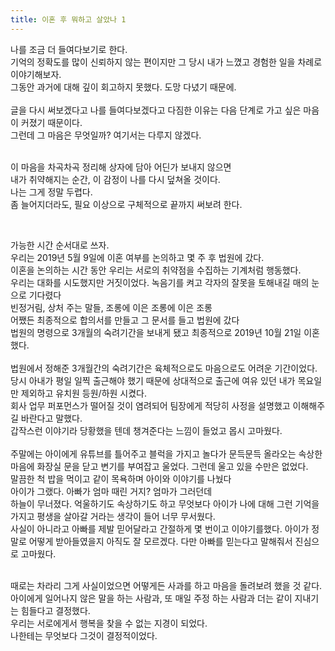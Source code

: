 ```yaml
---
title: 이혼 후 뭐하고 살았나 1
---
```


<p className="break-words">
  나를 조금 더 들여다보기로 한다. <br /> 기억의 정확도를 많이 신뢰하지 않는 편이지만 그 당시 내가
  느꼈고 경험한 일을 차례로 이야기해보자. <br />
  그동안 과거에 대해 깊이 회고하지 못했다. 도망 다녔기 때문에. <br /><br/>
  글을 다시 써보겠다고 나를 들여다보겠다고 다짐한 이유는 다음 단계로 가고 싶은
  마음이 커졌기 때문이다. <br/> 그런데 그 마음은 무엇일까? 여기서는 다루지 않겠다.
  <br />  <br />


이 마음을 차곡차곡 정리해 상자에 담아 어딘가 보내지 않으면 <br/>
내가 취약해지는 순간, 이 감정이 나를 다시 덮쳐올 것이다. <br/>나는 그게 정말 두렵다.<br/> 좀 늘어지더라도, 필요 이상으로 구체적으로 끝까지 써보려 한다.

  <br />
</p>
<p className="break-words">
  가능한 시간 순서대로 쓰자. <br/>
 우리는 2019년 5월 9일에 이혼 여부를 논의하고 몇 주 후 법원에 갔다.<br/>
 이혼을 논의하는 시간 동안 우리는 서로의 취약점을 수집하는 기계처럼 행동했다. <br/>
 우리는 대화를 시도했지만 거짓이었다. 녹음기를 켜고 각자의 잘못을 토해내길 매의 눈으로 기다렸다 <br/> 
 빈정거림, 상처 주는 말들, 조롱에 이은 조롱에 이은 조롱 <br/> 
 어쨌든 최종적으로 합의서를 만들고 그 문서를 들고 법원에 갔다 <br/>
 법원의 명령으로 3개월의 숙려기간을 보내게 됐고 최종적으로 2019년 10월 21일 이혼했다. 
  <br />
  <br />
  법원에서 정해준 3개월간의 숙려기간은 육체적으로도 마음으로도 어려운 기간이었다. <br/>
  당시 아내가 평일 일찍 출근해야 했기 때문에 상대적으로 출근에 여유 있던 내가 목요일만 제외하고 유치원 등원/하원 시켰다. <br/> 
  회사 업무 퍼포먼스가 떨어질 것이 염려되어 팀장에게 적당히 사정을 설명했고 이해해주길 바란다고 말했다. <br/>
  갑작스런 이야기라 당황했을 텐데 챙겨준다는 느낌이 들었고 몹시 고마웠다. <br/><br/>
  주말에는 아이에게 유튜브를 틀어주고 블럭을 가지고 놀다가 문득문득 올라오는 속상한 마음에 화장실 문을 닫고 변기를 부여잡고 울었다. 그런데 울고 있을 수만은 없었다. <br/>
  말끔한 척 밥을 먹이고 같이 목욕하며 아이와 이야기를 나눴다 <br/> 
  아이가 그랬다. 아빠가 엄마 때린 거지? 엄마가 그러던데 <br/> 
  하늘이 무너졌다. 억울하기도 속상하기도 하고 무엇보다 아이가 나에 대해 그런 기억을 가지고 평생을 살아갈 거라는 생각이 들어 너무 무서웠다. <br/>
  사실이 아니라고 아빠를 제발 믿어달라고 간절하게 몇 번이고 이야기를했다. 아이가 정말로 어떻게 받아들였을지 아직도 잘 모르겠다. 다만 아빠를 믿는다고 말해줘서 진심으로 고마웠다. <br/><br/>


때로는 차라리 그게 사실이었으면 어떻게든 사과를 하고 마음을 돌려보려 했을 것 같다. <br/>
아이에게 일어나지 않은 말을 하는 사람과, 또 매일 주정 하는 사람과 더는 같이 지내기는 힘들다고 결정했다. <br/>
우리는 서로에게서 행복을 찾을 수 없는 지경이 되었다. <br/>
나한테는 무엇보다 그것이 결정적이었다. <br/>

</p>

